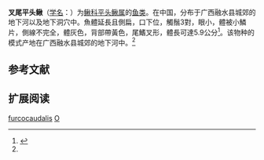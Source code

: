 {{Speciesbox
| name = 叉尾平头鳅
| status = 
| status_system = 
| image = 
| genus = Oreonectes
| species =  furcocaudalis
| authority = [[朱松泉|Zhu]] et [[曹文宣|Cao]], 1987<ref name='id6341'>{{cite web| url =http://www.bioinfo.cn/db05/BjdwSpecies.php?action=view&id=6341| title =叉尾平头鳅| work =中国动物物种编目数据库| publisher =中国科学院微生物研究所| author =中国科学院动物研究所| accessdate =2009-04-11| deadurl =yes| archiveurl =https://web.archive.org/web/20160305105548/http://www.bioinfo.cn/db05/BjdwSpecies.php?action=view&id=6341| archivedate =2016-03-05}}</ref>
}}

'''叉尾平头鳅'''（[[学名|学名]]：{{lang|la|''Oreonectes furcocaudalis''}}）为[[鳅科|鳅科]][[平头鳅属|平头鳅属]]的[[鱼类|鱼类]]。在中国，分布于广西融水县城郊的地下河以及地下洞穴中。魚體延長且側扁，口下位，觸鬚3對，眼小，體被小鱗片，側線不完全，體灰色，背部帶黃色，尾鰭叉形，體長可達5.9公分<ref>{{cite web|url=http://wpbp.sinica.edu.tw/Summary/SpeciesSummary.php?id=60951&lang=chinese|title=Oreonectes furcocaudalis|access-date=2022-03-29|archive-date=2022-02-09|archive-url=https://web.archive.org/web/20220209071609/http://wpbp.sinica.edu.tw/Summary/SpeciesSummary.php?id=60951&lang=chinese|dead-url=no}}</ref>。该物种的模式产地在广西融水县城郊的地下河中。<ref name='id6341'/>

== 参考文献 ==
{{reflist}}

== 扩展阅读 ==
{{refbegin}}
{{wikispecies-inline|Oreonectes furcocaudalis|叉尾平头鳅}}
{{refend}}
{{Taxonbar|from=Q1040494}}

[[Category:嶺鰍屬|furcocaudalis]]
[[Category:1987年描述的魚類|O]]

{{鯉形目小作品}}